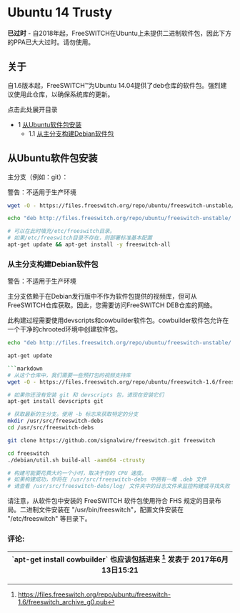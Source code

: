 # Ubuntu 14 Trusty 

 

  
**已过时** - 自2018年起，FreeSWITCH在Ubuntu上未提供二进制软件包，因此下方的PPA已大大过时。请勿使用。

## 关于

自1.6版本起，FreeSWITCH™为Ubuntu 14.04提供了deb仓库的软件包。强烈建议使用此仓库，以确保系统库的更新。

点击此处展开目录

* 1 [从Ubuntu软件包安装](#installing-from-ubuntu-packages-packages-)  
   * 1.1 [从主分支构建Debian软件包](#building-debian-packages-from-master-branch)

  
## 从Ubuntu软件包安装 

主分支（例如：git）：

警告：不适用于生产环境

```bash
wget -O - https://files.freeswitch.org/repo/ubuntu/freeswitch-unstable/freeswitch_archive_g0.pub | apt-key add -

echo "deb http://files.freeswitch.org/repo/ubuntu/freeswitch-unstable/ trusty main" > /etc/apt/sources.list.d/freeswitch.list

# 可以在此时填充/etc/freeswitch目录。
# 如果/etc/freeswitch目录不存在，则部署标准基本配置
apt-get update && apt-get install -y freeswitch-all

```

### 从主分支构建Debian软件包

警告：不适用于生产环境

主分支依赖于在Debian发行版中不作为软件包提供的视频库，但可从FreeSWITCH仓库获取。因此，您需要访问FreeSWITCH DEB仓库的网络。

此构建过程需要使用devscripts和cowbuilder软件包。cowbuilder软件包允许在一个干净的chrooted环境中创建软件包。

```bash
echo "deb http://files.freeswitch.org/repo/ubuntu/freeswitch-unstable/ trusty main" > /etc/apt/sources.list.d/freeswitch.list

apt-get update

```markdown
# 从这个仓库中，我们需要一些预打包的视频支持库
wget -O - https://files.freeswitch.org/repo/ubuntu/freeswitch-1.6/freeswitch_archive_g0.pub | apt-key add -

# 如果你还没有安装 git 和 devscripts 包，请现在安装它们
apt-get install devscripts git

# 获取最新的主分支。使用 -b 标志来获取特定的分支
mkdir /usr/src/freeswitch-debs
cd /usr/src/freeswitch-debs

git clone https://github.com/signalwire/freeswitch.git freeswitch

cd freeswitch
./debian/util.sh build-all -aamd64 -ctrusty

# 构建可能要花费大约一个小时，取决于你的 CPU 速度。
# 如果构建成功，你将在 /usr/src/freeswitch-debs 中拥有一堆 .deb 文件
# 请查看 /usr/src/freeswitch-debs/log/ 文件夹中的日志文件来监控构建或寻找失败

```

请注意，从软件包中安装的 FreeSWITCH 软件包使用符合 FHS 规定的目录布局。二进制文件安装在 "/usr/bin/freeswitch"，配置文件安装在 "/etc/freeswitch" 等目录下。

### 评论:

| \`apt-get install cowbuilder\` 也应该包括进来 [^1^] 发表于 2017年6月13日15:21 |
| -------------------------------------------------------------------------------------------------------------------------------------------- |

[^1^]: https://files.freeswitch.org/repo/ubuntu/freeswitch-1.6/freeswitch_archive_g0.pub